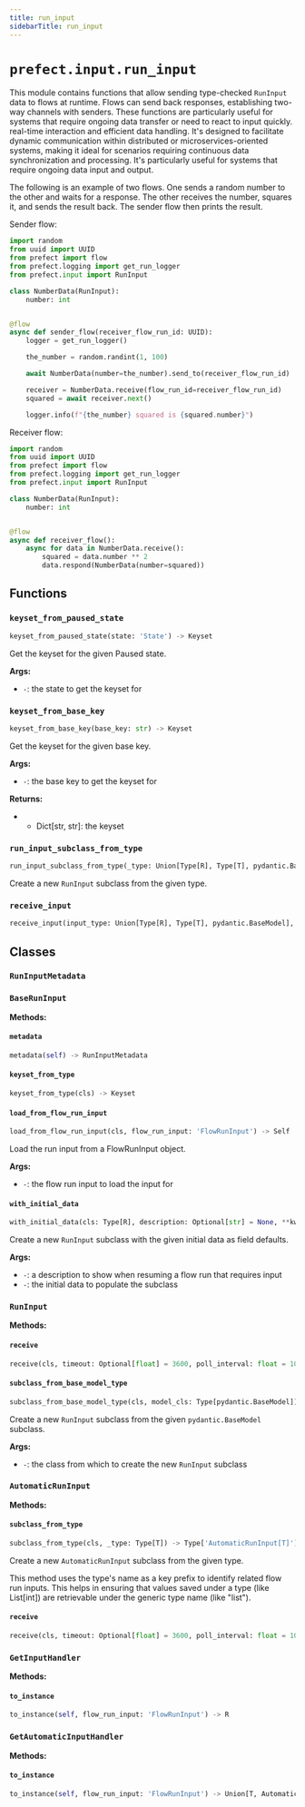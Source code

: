 ```yaml
---
title: run_input
sidebarTitle: run_input
---
```


# `prefect.input.run_input`



This module contains functions that allow sending type-checked `RunInput` data
to flows at runtime. Flows can send back responses, establishing two-way
channels with senders. These functions are particularly useful for systems that
require ongoing data transfer or need to react to input quickly.
real-time interaction and efficient data handling. It's designed to facilitate
dynamic communication within distributed or microservices-oriented systems,
making it ideal for scenarios requiring continuous data synchronization and
processing. It's particularly useful for systems that require ongoing data
input and output.

The following is an example of two flows. One sends a random number to the
other and waits for a response. The other receives the number, squares it, and
sends the result back. The sender flow then prints the result.

Sender flow:

```python
import random
from uuid import UUID
from prefect import flow
from prefect.logging import get_run_logger
from prefect.input import RunInput

class NumberData(RunInput):
    number: int


@flow
async def sender_flow(receiver_flow_run_id: UUID):
    logger = get_run_logger()

    the_number = random.randint(1, 100)

    await NumberData(number=the_number).send_to(receiver_flow_run_id)

    receiver = NumberData.receive(flow_run_id=receiver_flow_run_id)
    squared = await receiver.next()

    logger.info(f"{the_number} squared is {squared.number}")
```

Receiver flow:
```python
import random
from uuid import UUID
from prefect import flow
from prefect.logging import get_run_logger
from prefect.input import RunInput

class NumberData(RunInput):
    number: int


@flow
async def receiver_flow():
    async for data in NumberData.receive():
        squared = data.number ** 2
        data.respond(NumberData(number=squared))
```


## Functions

### `keyset_from_paused_state` <sup><a href="https://github.com/prefecthq/prefect/blob/main/src/prefect/input/run_input.py#L113" target="_blank"><Icon icon="github" size="14" /></a></sup>

```python
keyset_from_paused_state(state: 'State') -> Keyset
```


Get the keyset for the given Paused state.

**Args:**
- `-`: the state to get the keyset for


### `keyset_from_base_key` <sup><a href="https://github.com/prefecthq/prefect/blob/main/src/prefect/input/run_input.py#L129" target="_blank"><Icon icon="github" size="14" /></a></sup>

```python
keyset_from_base_key(base_key: str) -> Keyset
```


Get the keyset for the given base key.

**Args:**
- `-`: the base key to get the keyset for

**Returns:**
- - Dict[str, str]: the keyset


### `run_input_subclass_from_type` <sup><a href="https://github.com/prefecthq/prefect/blob/main/src/prefect/input/run_input.py#L419" target="_blank"><Icon icon="github" size="14" /></a></sup>

```python
run_input_subclass_from_type(_type: Union[Type[R], Type[T], pydantic.BaseModel]) -> Union[Type[AutomaticRunInput[T]], Type[R]]
```


Create a new `RunInput` subclass from the given type.


### `receive_input` <sup><a href="https://github.com/prefecthq/prefect/blob/main/src/prefect/input/run_input.py#L683" target="_blank"><Icon icon="github" size="14" /></a></sup>

```python
receive_input(input_type: Union[Type[R], Type[T], pydantic.BaseModel], timeout: Optional[float] = 3600, poll_interval: float = 10, raise_timeout_error: bool = False, exclude_keys: Optional[Set[str]] = None, key_prefix: Optional[str] = None, flow_run_id: Optional[UUID] = None, with_metadata: bool = False) -> Union[GetAutomaticInputHandler[T], GetInputHandler[R]]
```

## Classes

### `RunInputMetadata` <sup><a href="https://github.com/prefecthq/prefect/blob/main/src/prefect/input/run_input.py#L146" target="_blank"><Icon icon="github" size="14" /></a></sup>

### `BaseRunInput` <sup><a href="https://github.com/prefecthq/prefect/blob/main/src/prefect/input/run_input.py#L152" target="_blank"><Icon icon="github" size="14" /></a></sup>

**Methods:**

#### `metadata` <sup><a href="https://github.com/prefecthq/prefect/blob/main/src/prefect/input/run_input.py#L159" target="_blank"><Icon icon="github" size="14" /></a></sup>

```python
metadata(self) -> RunInputMetadata
```

#### `keyset_from_type` <sup><a href="https://github.com/prefecthq/prefect/blob/main/src/prefect/input/run_input.py#L163" target="_blank"><Icon icon="github" size="14" /></a></sup>

```python
keyset_from_type(cls) -> Keyset
```

#### `load_from_flow_run_input` <sup><a href="https://github.com/prefecthq/prefect/blob/main/src/prefect/input/run_input.py#L222" target="_blank"><Icon icon="github" size="14" /></a></sup>

```python
load_from_flow_run_input(cls, flow_run_input: 'FlowRunInput') -> Self
```

Load the run input from a FlowRunInput object.

**Args:**
- `-`: the flow run input to load the input for


#### `with_initial_data` <sup><a href="https://github.com/prefecthq/prefect/blob/main/src/prefect/input/run_input.py#L238" target="_blank"><Icon icon="github" size="14" /></a></sup>

```python
with_initial_data(cls: Type[R], description: Optional[str] = None, **kwargs: Any) -> Type[R]
```

Create a new `RunInput` subclass with the given initial data as field
defaults.

**Args:**
- `-`: a description to show when resuming
a flow run that requires input
- `-`: the initial data to populate the subclass


### `RunInput` <sup><a href="https://github.com/prefecthq/prefect/blob/main/src/prefect/input/run_input.py#L299" target="_blank"><Icon icon="github" size="14" /></a></sup>

**Methods:**

#### `receive` <sup><a href="https://github.com/prefecthq/prefect/blob/main/src/prefect/input/run_input.py#L301" target="_blank"><Icon icon="github" size="14" /></a></sup>

```python
receive(cls, timeout: Optional[float] = 3600, poll_interval: float = 10, raise_timeout_error: bool = False, exclude_keys: Optional[Set[str]] = None, key_prefix: Optional[str] = None, flow_run_id: Optional[UUID] = None) -> GetInputHandler[Self]
```

#### `subclass_from_base_model_type` <sup><a href="https://github.com/prefecthq/prefect/blob/main/src/prefect/input/run_input.py#L324" target="_blank"><Icon icon="github" size="14" /></a></sup>

```python
subclass_from_base_model_type(cls, model_cls: Type[pydantic.BaseModel]) -> Type['RunInput']
```

Create a new `RunInput` subclass from the given `pydantic.BaseModel`
subclass.

**Args:**
- `-`: the class from which
to create the new `RunInput` subclass


### `AutomaticRunInput` <sup><a href="https://github.com/prefecthq/prefect/blob/main/src/prefect/input/run_input.py#L338" target="_blank"><Icon icon="github" size="14" /></a></sup>

**Methods:**

#### `subclass_from_type` <sup><a href="https://github.com/prefecthq/prefect/blob/main/src/prefect/input/run_input.py#L358" target="_blank"><Icon icon="github" size="14" /></a></sup>

```python
subclass_from_type(cls, _type: Type[T]) -> Type['AutomaticRunInput[T]']
```

Create a new `AutomaticRunInput` subclass from the given type.

This method uses the type's name as a key prefix to identify related
flow run inputs. This helps in ensuring that values saved under a type
(like List[int]) are retrievable under the generic type name (like "list").


#### `receive` <sup><a href="https://github.com/prefecthq/prefect/blob/main/src/prefect/input/run_input.py#L395" target="_blank"><Icon icon="github" size="14" /></a></sup>

```python
receive(cls, timeout: Optional[float] = 3600, poll_interval: float = 10, raise_timeout_error: bool = False, exclude_keys: Optional[Set[str]] = None, key_prefix: Optional[str] = None, flow_run_id: Optional[UUID] = None, with_metadata: bool = False) -> GetAutomaticInputHandler[T]
```

### `GetInputHandler` <sup><a href="https://github.com/prefecthq/prefect/blob/main/src/prefect/input/run_input.py#L440" target="_blank"><Icon icon="github" size="14" /></a></sup>

**Methods:**

#### `to_instance` <sup><a href="https://github.com/prefecthq/prefect/blob/main/src/prefect/input/run_input.py#L504" target="_blank"><Icon icon="github" size="14" /></a></sup>

```python
to_instance(self, flow_run_input: 'FlowRunInput') -> R
```

### `GetAutomaticInputHandler` <sup><a href="https://github.com/prefecthq/prefect/blob/main/src/prefect/input/run_input.py#L521" target="_blank"><Icon icon="github" size="14" /></a></sup>

**Methods:**

#### `to_instance` <sup><a href="https://github.com/prefecthq/prefect/blob/main/src/prefect/input/run_input.py#L603" target="_blank"><Icon icon="github" size="14" /></a></sup>

```python
to_instance(self, flow_run_input: 'FlowRunInput') -> Union[T, AutomaticRunInput[T]]
```
